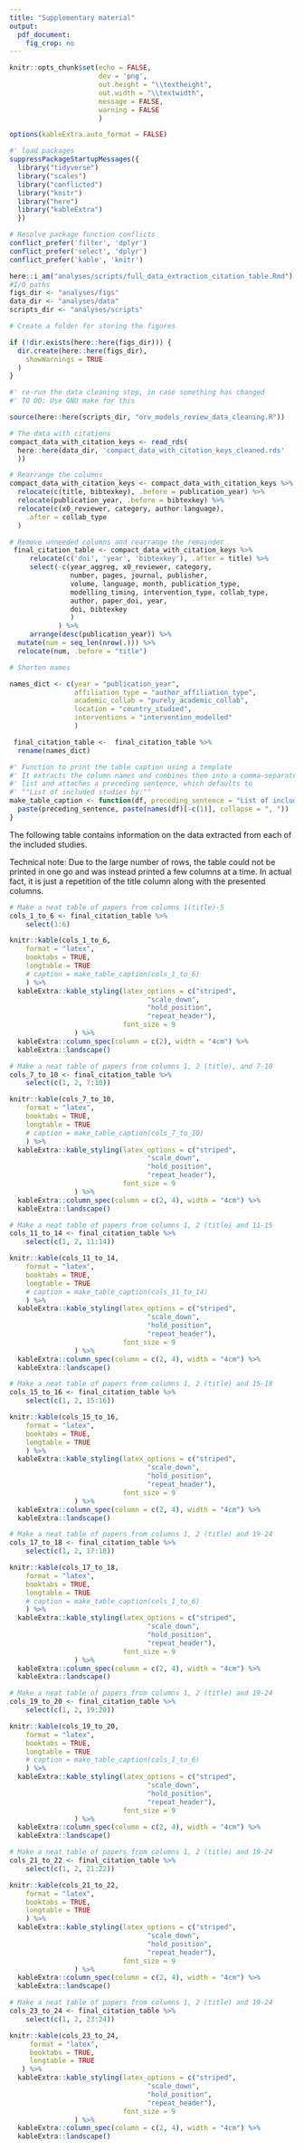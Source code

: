 ```yaml
---
title: "Supplementary material"
output:
  pdf_document:
    fig_crop: no
---
```

```r
knitr::opts_chunk$set(echo = FALSE, 
                      dev = 'png', 
                      out.height = "\\textheight",  
                      out.width = "\\textwidth", 
                      message = FALSE, 
                      warning = FALSE
                      )

options(kableExtra.auto_format = FALSE)
```

```r
#' load packages
suppressPackageStartupMessages({
  library("tidyverse")
  library("scales")
  library("conflicted")
  library("knitr")
  library("here")
  library("kableExtra")
  })

# Resolve package function conflicts
conflict_prefer('filter', 'dplyr')
conflict_prefer('select', 'dplyr')
conflict_prefer('kable', 'knitr')
```

```r
here::i_am("analyses/scripts/full_data_extraction_citation_table.Rmd")
#I/O paths
figs_dir <- "analyses/figs"
data_dir <- "analyses/data"
scripts_dir <- "analyses/scripts"

# Create a folder for storing the figures

if (!dir.exists(here::here(figs_dir))) {
  dir.create(here::here(figs_dir),
    showWarnings = TRUE
  )
}
```


```r
#' re-run the data cleaning step, in case something has changed 
#' TO DO: Use GNU make for this

source(here::here(scripts_dir, "orv_models_review_data_cleaning.R"))

# The data with citations 
compact_data_with_citation_keys <- read_rds(
  here::here(data_dir, 'compact_data_with_citation_keys_cleaned.rds'
  ))
```

```r
# Rearrange the columns
compact_data_with_citation_keys <- compact_data_with_citation_keys %>%
  relocate(c(title, bibtexkey), .before = publication_year) %>%
  relocate(publication_year, .before = bibtexkey) %>%
  relocate(c(x0_reviewer, category, author:language),
    .after = collab_type
  )
```


```r
# Remove unneeded columns and rearrange the remainder
 final_citation_table <- compact_data_with_citation_keys %>% 
     relocate(c('doi', 'year', 'bibtexkey'), .after = title) %>% 
     select(-c(year_aggreg, x0_reviewer, category, 
               number, pages, journal, publisher, 
               volume, language, month, publication_type, 
               modelling_timing, intervention_type, collab_type,
               author, paper_doi, year, 
               doi, bibtexkey
               )
            ) %>% 
     arrange(desc(publication_year)) %>% 
  mutate(num = seq_len(nrow(.))) %>% 
  relocate(num, .before = "title") 

# Shorten names

names_dict <- c(year = "publication_year",
                affiliation_type = "author_affiliation_type",
                academic_collab = "purely_academic_collab",
                location = "country_studied",
                interventions = "intervention_modelled"
                )

 final_citation_table <-  final_citation_table %>% 
  rename(names_dict)
```

```r
#' Function to print the table caption using a template 
#' It extracts the column names and combines them into a comma-separated
#' list and attaches a preceding sentence, which defaults to 
#' ""List of included studies by:""
make_table_caption <- function(df, preceding_sentence = "List of included studies by:"){
  paste(preceding_sentence, paste(names(df)[-c(1)], collapse = ", "))
} 
```
The following table contains information on the data extracted from
each of the included studies. 

Technical note: Due to the large number of 
rows, the table could not be printed in one go and was instead printed a few columns 
at a time. In actual fact, it is just a repetition of the title column along with
the presented columns.


```r
# Make a neat table of papers from columns 1(title)-5
cols_1_to_6 <- final_citation_table %>% 
    select(1:6) 

knitr::kable(cols_1_to_6, 
    format = "latex", 
    booktabs = TRUE,
    longtable = TRUE
    # caption = make_table_caption(cols_1_to_6)
    ) %>% 
  kableExtra::kable_styling(latex_options = c("striped", 
                                  "scale_down", 
                                  "hold_position", 
                                  "repeat_header"),
                            font_size = 9
                ) %>% 
  kableExtra::column_spec(column = c(2), width = "4cm") %>% 
  kableExtra::landscape() 
```


```r
# Make a neat table of papers from columns 1, 2 (title), and 7-10
cols_7_to_10 <- final_citation_table %>% 
    select(c(1, 2, 7:10))

knitr::kable(cols_7_to_10, 
    format = "latex", 
    booktabs = TRUE,
    longtable = TRUE
    # caption = make_table_caption(cols_7_to_10)
    ) %>% 
  kableExtra::kable_styling(latex_options = c("striped", 
                                  "scale_down", 
                                  "hold_position", 
                                  "repeat_header"),
                            font_size = 9
                ) %>% 
  kableExtra::column_spec(column = c(2, 4), width = "4cm") %>% 
  kableExtra::landscape() 
```

```r
# Make a neat table of papers from columns 1, 2 (title) and 11-15
cols_11_to_14 <- final_citation_table %>% 
    select(c(1, 2, 11:14))

knitr::kable(cols_11_to_14, 
    format = "latex", 
    booktabs = TRUE,
    longtable = TRUE
    # caption = make_table_caption(cols_11_to_14)
    ) %>% 
  kableExtra::kable_styling(latex_options = c("striped", 
                                  "scale_down", 
                                  "hold_position", 
                                  "repeat_header"),
                            font_size = 9
                ) %>% 
  kableExtra::column_spec(column = c(2, 4), width = "4cm") %>% 
  kableExtra::landscape() 
```

```r
# Make a neat table of papers from columns 1, 2 (title) and 15-18
cols_15_to_16 <- final_citation_table %>% 
    select(c(1, 2, 15:16))

knitr::kable(cols_15_to_16, 
    format = "latex", 
    booktabs = TRUE,
    longtable = TRUE
    ) %>% 
  kableExtra::kable_styling(latex_options = c("striped", 
                                  "scale_down", 
                                  "hold_position", 
                                  "repeat_header"),
                            font_size = 9
                ) %>% 
  kableExtra::column_spec(column = c(2, 4), width = "4cm") %>% 
  kableExtra::landscape() 
```

```r
# Make a neat table of papers from columns 1, 2 (title) and 19-24
cols_17_to_18 <- final_citation_table %>% 
    select(c(1, 2, 17:18))

knitr::kable(cols_17_to_18, 
    format = "latex", 
    booktabs = TRUE,
    longtable = TRUE
    # caption = make_table_caption(cols_1_to_6)
    ) %>% 
  kableExtra::kable_styling(latex_options = c("striped", 
                                  "scale_down", 
                                  "hold_position", 
                                  "repeat_header"),
                            font_size = 9
                ) %>% 
  kableExtra::column_spec(column = c(2, 4), width = "4cm") %>% 
  kableExtra::landscape() 
```

```r
# Make a neat table of papers from columns 1, 2 (title) and 19-24
cols_19_to_20 <- final_citation_table %>% 
    select(c(1, 2, 19:20))

knitr::kable(cols_19_to_20, 
    format = "latex", 
    booktabs = TRUE,
    longtable = TRUE
    # caption = make_table_caption(cols_1_to_6)
    ) %>% 
  kableExtra::kable_styling(latex_options = c("striped", 
                                  "scale_down", 
                                  "hold_position", 
                                  "repeat_header"),
                            font_size = 9
                ) %>% 
  kableExtra::column_spec(column = c(2, 4), width = "4cm") %>% 
  kableExtra::landscape() 
```

```r
# Make a neat table of papers from columns 1, 2 (title) and 19-24
cols_21_to_22 <- final_citation_table %>% 
    select(c(1, 2, 21:22))

knitr::kable(cols_21_to_22, 
    format = "latex", 
    booktabs = TRUE,
    longtable = TRUE
    ) %>% 
  kableExtra::kable_styling(latex_options = c("striped", 
                                  "scale_down", 
                                  "hold_position", 
                                  "repeat_header"),
                            font_size = 9
                ) %>% 
  kableExtra::column_spec(column = c(2, 4), width = "4cm") %>% 
  kableExtra::landscape() 
```

```r
# Make a neat table of papers from columns 1, 2 (title) and 19-24
cols_23_to_24 <- final_citation_table %>% 
    select(c(1, 2, 23:24))

knitr::kable(cols_23_to_24, 
     format = "latex",
     booktabs = TRUE,
     longtable = TRUE
   ) %>% 
  kableExtra::kable_styling(latex_options = c("striped", 
                                  "scale_down", 
                                  "hold_position", 
                                  "repeat_header"),
                            font_size = 9
                ) %>% 
  kableExtra::column_spec(column = c(2, 4), width = "4cm") %>% 
  kableExtra::landscape() 
```
